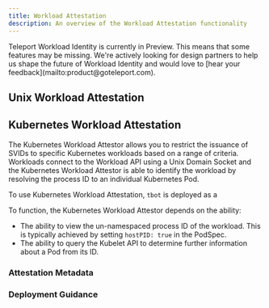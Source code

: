 ```yaml
---
title: Workload Attestation
description: An overview of the Workload Attestation functionality
---
```


<Admonition type="tip" title="Preview">
Teleport Workload Identity is currently in Preview. This means that some
features may be missing. We're actively looking for design partners to help us
shape the future of Workload Identity and would love to
[hear your feedback](mailto:product@goteleport.com).
</Admonition>

## Unix Workload Attestation

## Kubernetes Workload Attestation

The Kubernetes Workload Attestor allows you to restrict the issuance of SVIDs
to specific Kubernetes workloads based on a range of criteria. Workloads connect
to the Workload API using a Unix Domain Socket and the Kubernetes Workload
Attestor is able to identify the workload by resolving the process ID to an
individual Kubernetes Pod.

To use Kubernetes Workload Attestation, `tbot` is deployed as a

To function, the Kubernetes Workload Attestor depends on the ability:

- The ability to view the un-namespaced process ID of the workload. This is
typically achieved by setting `hostPID: true` in the PodSpec.
- The ability to query the Kubelet API to determine further information about
a Pod from its ID.

### Attestation Metadata


### Deployment Guidance

